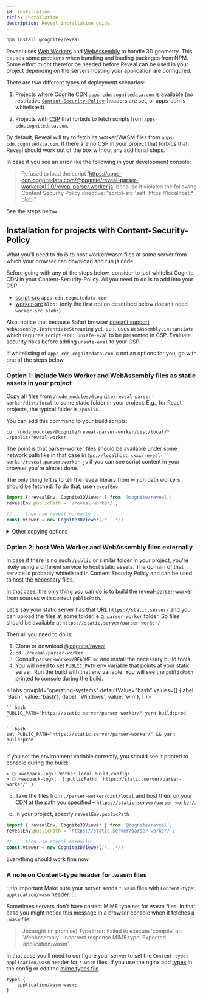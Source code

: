 ```yaml
---
id: installation
title: Installation
description: Reveal installation guide
---
```


```bash npm2yarn
npm install @cognite/reveal
```

Reveal uses [Web Workers](https://developer.mozilla.org/en-US/docs/Web/API/Web_Workers_API) and [WebAssembly](https://webassembly.org/) to handle 3D geometry. This causes some problems when bundling and loading packages from NPM. Some effort might therefor be needed before Reveal can be used in your project depending on the servers hosting your application are configured.

There are two different types of deployment scenarios:

1. Projects where Cognite [CDN](https://en.wikipedia.org/wiki/Content_delivery_network)
`apps-cdn.cognitedata.com` is available
(no restrictive [`Content-Security-Policy`](https://developer.mozilla.org/en-US/docs/Web/HTTP/CSP)-headers are set, or apps-cdn is whitelisted)

2. Projects with [CSP](https://developer.mozilla.org/en-US/docs/Web/HTTP/CSP)
that forbids to fetch scripts from `apps-cdn.cognitedata.com`.

By default, Reveal will try to fetch its worker/WASM files from `apps-cdn.cognitedata.com`.
If there are no CSP in your project that forbids that, Reveal should work out of the box without any additional steps.

In case if you see an error like the following in your development console:

> Refused to load the script 'https://apps-cdn.cognitedata.com/@cognite/reveal-parser-worker@1.1.0/reveal.parser.worker.js' because it violates the following Content Security Policy directive: "script-src 'self' https://localhost:* blob:"

See the steps below.

## Installation for projects with Content-Security-Policy

What you'll need to do is to host worker/wasm files at some server from which your browser can download and run js code.

Before going with any of the steps below, consider to just whitelist Cognite CDN in your Content-Security-Policy.
All you need to do is to add into your CSP:
* [script-src](https://developer.mozilla.org/en-US/docs/Web/HTTP/Headers/Content-Security-Policy/script-src) `apps-cdn.cognitedata.com`
* [worker-src](https://developer.mozilla.org/en-US/docs/Web/HTTP/Headers/Content-Security-Policy/worker-src) `blob:` (only the first option described below doesn't need `worker-src blob:`)


Also, notice that because Safari browser [doesn't support](https://caniuse.com/#search=instantiateStreaming)
`WebAssembly.InstantiateStreaming` yet, so it uses `WebAssembly.instantiate` which requires
`script-src: unsafe-eval` to be presented in CSP. Evaluate security risks before adding `unsafe-eval` to your CSP.

If whitelisting of `apps-cdn.cognitedata.com` is not an options for you, go with one of the steps below.

<!-- check the anchor links if change this title -->
### Option 1: include Web Worker and WebAssembly files as static assets in your project

Copy all files from `/node_modules/@cognite/reveal-parser-worker/dist/local`
to some static folder in your project. E.g., for React projects, the typical folder is `/public`.

You can add this command to your build scripts:

```
cp ./node_modules/@cognite/reveal-parser-worker/dist/local/* ./public/reveal-worker
```

The point is that parser-worker files should be available under some network path
like in that case `https://localhost:xxxx/reveal-worker/reveal.parser.worker.js` if you can see
script content in your browser you're almost done.

The only thing left is to tell the reveal library from which path workers should be fetched.
To do that, use `revealEnv`:

```js
import { revealEnv, Cognite3DViewer } from '@cognite/reveal';
revealEnv.publicPath = `/reveal-worker/`;

// ... then use reveal normally ...
const viewer = new Cognite3DViewer(/*...*/)
```

<details>
  <summary>Other copying options</summary>

  Below are few more convenient options for copying if you don't like

  ```bash
  cp ./node_modules/@cognite/reveal-parser-worker/dist/local/* ./public/reveal-worker
  ```

  #### Option 1.1: Copy worker files locally in a create-react-app based project

  1. Install [react-app-rewired](https://github.com/timarney/react-app-rewired). It's required to slightly modify react-scripts from create-react-app without running `eject`

  ```bash npm2yarn
  npm install react-app-rewired --save-dev
  ```

  1. 'Flip' the existing calls to `react-scripts` in `npm` scripts for start, build and test

  ```diff title="/package.json"
  "scripts": {
  -   "start": "react-scripts start",
  +   "start": "react-app-rewired start",
  -   "build": "react-scripts build",
  +   "build": "react-app-rewired build",
  -   "test": "react-scripts test",
  +   "test": "react-app-rewired test",
  "eject": "react-scripts eject"
}
  ```

  1. Install [copy-webpack-plugin](https://webpack.js.org/plugins/copy-webpack-plugin/)

  ```bash npm2yarn
  npm install copy-webpack-plugin --save-dev
  ```

  1. Create a `config-overrides.js` file in the root directory with the following content

  ```javascript title="./config-overrides.js"
  const CopyWebpackPlugin = require('copy-webpack-plugin');

  const revealSource = 'node_modules/@cognite/reveal';

  module.exports = function override(config) {
  if (!config.plugins) {
  // eslint-disable-next-line no-param-reassign
  config.plugins = [];
}

  // that's for 6.x version of webpack-copy-plugin
  // if you use 5.x just put content of patterns into constructor
  // new CopyWebpackPlugin([ /* { from, to } */ ])
  config.plugins.push(
  new CopyWebpackPlugin({
  patterns: [
{
  from: `${revealSource}/**/*.worker.js`,
  to: '.',
  flatten: true,
},
{
  from: `${revealSource}/**/*.wasm`,
  to: '.',
  flatten: true,
},
  ],
})
  );

  return config;
};
  ```

  Now all `*.worker.js` and `*.wasm` files from `@cognite/reveal` should be copied into your output folder when you run build.

  #### Option 1.2: Copy worker files locally for non-create-react-app based projects

  Just make sure that you have `*.worker.js` and `*.wasm` files from `@cognite/reveal` in your output folder.

  If you use webpack, you might want to add [copy-webpack-plugin@^5.1.1](https://webpack.js.org/plugins/copy-webpack-plugin/)
  in your `webpack.config.js`

  ```javascript
  // webpack.config.js
  const revealSource = 'node_modules/@cognite/reveal';

  {
    /* ... */
    plugins: [
    new CopyWebpackPlugin({
    patterns: [
  {
    from: `${revealSource}/**/*.worker.js`,
    to: '.',
    flatten: true,
  },
  {
    from: `${revealSource}/**/*.wasm`,
    to: '.',
    flatten: true,
  },
    ],
  })
    ]
  }
  ```

</details>

### Option 2: host Web Worker and WebAssembly files externally

In case if there is no such `/public` or similar folder in your project, you're likely using a different service
to host static assets. The domain of that service is probably whitelisted in Content Security Policy and can be used to host the necessary files.

In that case, the only thing you can do is to build the reveal-parser-worker from sources with correct `publicPath`.

Let's say your static server has that URL `https://static.server/` and you can upload the files
at some folder, e.g. `parser-worker` folder. So files should be available at `https://static.server/parser-worker/`

Then all you need to do is:

1. Clone or download [@cognite/reveal](https://github.com/cognitedata/reveal).
2. `cd ./reveal/parser-worker`
3. Consult `parser-worker/README.md` and install the necessary build tools
4. You will need to set `PUBLIC_PATH` env variable that points at your static server.
Run the build with that env variable. You will see the `publicPath` printed to console during the build.

<Tabs
  groupId="operating-systems"
  defaultValue="bash"
  values={[
    {label: 'Bash', value: 'bash'},
    {label: 'Windows', value: 'win'},
  ]
  }>
  <TabItem value="bash">

    ```bash
    PUBLIC_PATH="https://static.server/parser-worker/" yarn build:prod
    ```
  </TabItem>
  <TabItem value="win">

    ```bash
    set PUBLIC_PATH="https://static.server/parser-worker/" && yarn build:prod
    ```
  </TabItem>
</Tabs>

If you set the environment variable correctly, you should see it printed to console during the build:

```log
> ⬡ <webpack-log>: Worker local build config:
> ⬡ <webpack-log>:  { publicPath: 'https://static.server/parser-worker/' }
```

5. Take the files from `./parser-worker/dist/local` and host them on your CDN at the path you specified – `https://static.server/parser-worker/`.

6. In your project, specify `revealEnv.publicPath`

```js
import { revealEnv, Cognite3DViewer } from '@cognite/reveal';
revealEnv.publicPath = `https://static.server/parser-worker/`;

// ... then use reveal normally ...
const viewer = new Cognite3DViewer(/*...*/)
```

Everything should work fine now.

### A note on Content-type header for .wasm files

:::tip important
Make sure your server sends `*.wasm` files with `Content-type: application/wasm` header.
:::

Sometimes servers don't have correct MIME type set for wasm files.
In that case you might notice this message in a browser console when it fetches a `.wasm` file:

> Uncaught (in promise) TypeError: Failed to execute 'compile' on 'WebAssembly': Incorrect response MIME type. Expected 'application/wasm'.

In that case you'll need to configure your server to set the `Content-type: application/wasm` header for `*.wasm` files.
If you use the nginx add [types](https://nginx.org/en/docs/http/ngx_http_core_module.html#types) in the config
or edit the [mime.types file](https://www.nginx.com/resources/wiki/start/topics/examples/full/#mime-types).

```types title="/mime.types"
types {
    application/wasm wasm;
}
```
